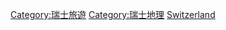 {{GeoGroupTemplate}}
{{Commons cat|Visitor attractions in Switzerland}}

[[Category:瑞士旅遊|Category:瑞士旅遊]]
[[Category:瑞士地理|Category:瑞士地理]]
[[Category:歐洲各國旅遊景點|Switzerland]]